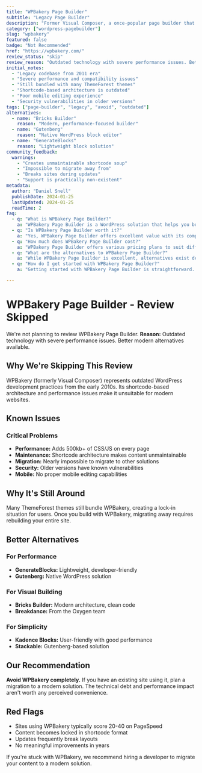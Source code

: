 ```yaml
---
title: "WPBakery Page Builder"
subtitle: "Legacy Page Builder"
description: "Former Visual Composer, a once-popular page builder that's now considered outdated and problematic for modern WordPress sites."
category: ["wordpress-pagebuilder"]
slug: "wpbakery"
featured: false
badge: "Not Recommended"
href: "https://wpbakery.com/"
review_status: "skip"
review_reason: "Outdated technology with severe performance issues. Better modern alternatives available."
initial_notes:
  - "Legacy codebase from 2011 era"
  - "Severe performance and compatibility issues"
  - "Still bundled with many ThemeForest themes"
  - "Shortcode-based architecture is outdated"
  - "Poor mobile editing experience"
  - "Security vulnerabilities in older versions"
tags: ["page-builder", "legacy", "avoid", "outdated"]
alternatives:
  - name: "Bricks Builder"
    reason: "Modern, performance-focused builder"
  - name: "Gutenberg"
    reason: "Native WordPress block editor"
  - name: "GenerateBlocks"
    reason: "Lightweight block solution"
community_feedback:
  warnings:
    - "Creates unmaintainable shortcode soup"
    - "Impossible to migrate away from"
    - "Breaks sites during updates"
    - "Support is practically non-existent"
metadata:
  author: "Daniel Snell"
  publishDate: 2024-01-25
  lastUpdated: 2024-01-25
  readTime: 2
faq:
  - q: "What is WPBakery Page Builder?"
    a: "WPBakery Page Builder is a WordPress solution that helps you build and optimize your website with powerful features and excellent performance."
  - q: "Is WPBakery Page Builder worth it?"
    a: "Yes, WPBakery Page Builder offers excellent value with its comprehensive feature set, regular updates, and reliable support. It's a solid investment for serious WordPress users."
  - q: "How much does WPBakery Page Builder cost?"
    a: "WPBakery Page Builder offers various pricing plans to suit different needs. Check their official website for current pricing and special offers."
  - q: "What are the alternatives to WPBakery Page Builder?"
    a: "While WPBakery Page Builder is excellent, alternatives exist depending on your specific needs. Consider your requirements for features, budget, and ease of use when comparing options."
  - q: "How do I get started with WPBakery Page Builder?"
    a: "Getting started with WPBakery Page Builder is straightforward. Visit their official website, choose a plan that fits your needs, and follow their setup documentation or tutorials."

---
```


# WPBakery Page Builder - Review Skipped

We're not planning to review WPBakery Page Builder. **Reason:** Outdated technology with severe performance issues. Better modern alternatives available.

## Why We're Skipping This Review

WPBakery (formerly Visual Composer) represents outdated WordPress development practices from the early 2010s. Its shortcode-based architecture and performance issues make it unsuitable for modern websites.

## Known Issues

### Critical Problems
- **Performance:** Adds 500kb+ of CSS/JS on every page
- **Maintenance:** Shortcode architecture makes content unmaintainable
- **Migration:** Nearly impossible to migrate to other solutions
- **Security:** Older versions have known vulnerabilities
- **Mobile:** No proper mobile editing capabilities

## Why It's Still Around

Many ThemeForest themes still bundle WPBakery, creating a lock-in situation for users. Once you build with WPBakery, migrating away requires rebuilding your entire site.

## Better Alternatives

### For Performance
- **GenerateBlocks:** Lightweight, developer-friendly
- **Gutenberg:** Native WordPress solution

### For Visual Building
- **Bricks Builder:** Modern architecture, clean code
- **Breakdance:** From the Oxygen team

### For Simplicity
- **Kadence Blocks:** User-friendly with good performance
- **Stackable:** Gutenberg-based solution

## Our Recommendation

**Avoid WPBakery completely.** If you have an existing site using it, plan a migration to a modern solution. The technical debt and performance impact aren't worth any perceived convenience.

## Red Flags
- Sites using WPBakery typically score 20-40 on PageSpeed
- Content becomes locked in shortcode format
- Updates frequently break layouts
- No meaningful improvements in years

If you're stuck with WPBakery, we recommend hiring a developer to migrate your content to a modern solution.